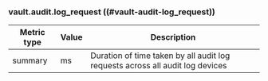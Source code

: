 ### vault.audit.log_request ((#vault-audit-log_request))

Metric type | Value | Description
----------- | ----- | -----------
summary     | ms    | Duration of time taken by all audit log requests across all audit log devices